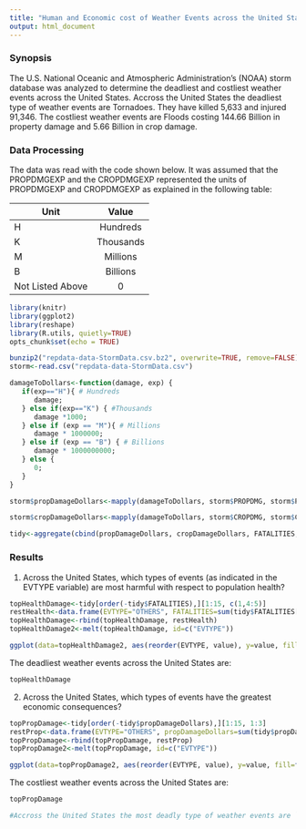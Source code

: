 ```yaml
---
title: "Human and Economic cost of Weather Events across the United States"
output: html_document
---
```


### Synopsis

The U.S. National Oceanic and Atmospheric Administration's (NOAA) storm database was analyzed to determine the deadliest and costliest weather events across the United States.  Accross the United States the deadliest type of weather events are Tornadoes. They have killed 5,633 and injured 91,346. The costliest weather events are Floods costing 144.66 Billion in property damage and 5.66 Billion in crop damage.

### Data Processing

The data was read with the code shown below.  It was assumed that the PROPDMGEXP and the CROPDMGEXP represented the units of PROPDMGEXP and CROPDMGEXP as explained in the following table:

| Unit             | Value      |
| ---------------- |:----------:|
| H                | Hundreds   |
| K                | Thousands  |
| M                | Millions   |
| B                | Billions   |
| Not Listed Above | 0          |

```r
library(knitr)
library(ggplot2)
library(reshape)
library(R.utils, quietly=TRUE)
opts_chunk$set(echo = TRUE)
```

```r
bunzip2("repdata-data-StormData.csv.bz2", overwrite=TRUE, remove=FALSE)
storm<-read.csv("repdata-data-StormData.csv") 

damageToDollars<-function(damage, exp) {
   if(exp=="H"){ # Hundreds
      damage;
   } else if(exp=="K") { #Thousands
      damage *1000;
   } else if (exp == "M"){ # Millions
      damage * 1000000;
   } else if (exp == "B") { # Billions
      damage * 1000000000;
   } else {
      0;
   }
}

storm$propDamageDollars<-mapply(damageToDollars, storm$PROPDMG, storm$PROPDMGEXP)

storm$cropDamageDollars<-mapply(damageToDollars, storm$CROPDMG, storm$CROPDMGEXP)

tidy<-aggregate(cbind(propDamageDollars, cropDamageDollars, FATALITIES,INJURIES) ~ EVTYPE, data=storm, FUN=sum)
```

### Results

1. Across the United States, which types of events (as indicated in the EVTYPE variable) are most harmful with respect to population health?
```r
topHealthDamage<-tidy[order(-tidy$FATALITIES),][1:15, c(1,4:5)]
restHealth<-data.frame(EVTYPE="OTHERS", FATALITIES=sum(tidy$FATALITIES[16:length(tidy$FATALITIES)]), INJURIES=sum(tidy$INJURIES[16:length(tidy$INJURIES)])  )
topHealthDamage<-rbind(topHealthDamage, restHealth)
topHealthDamage2<-melt(topHealthDamage, id=c("EVTYPE"))
```

```r
ggplot(data=topHealthDamage2, aes(reorder(EVTYPE, value), y=value, fill=variable)) + geom_bar(stat="identity")+ theme(axis.text.x = element_text(angle = 90, hjust = 1)) + guides(fill = guide_legend(title = "Type of damage")) + xlab("Weather Event Type")  + ylab("Number of people") + ggtitle("Number of People Affected by Weather Event Type")
```

The deadliest weather events across the United States are:
```r
topHealthDamage
```

2. Across the United States, which types of events have the greatest economic consequences?
```r
topPropDamage<-tidy[order(-tidy$propDamageDollars),][1:15, 1:3]
restProp<-data.frame(EVTYPE="OTHERS", propDamageDollars=sum(tidy$propDamageDollars[16:length(tidy$propDamageDollars)]), cropDamageDollars=sum(tidy$cropDamageDollars[16:length(tidy$cropDamageDollars)]))
topPropDamage<-rbind(topPropDamage, restProp)
topPropDamage2<-melt(topPropDamage, id=c("EVTYPE"))
```

```r
ggplot(data=topPropDamage2, aes(reorder(EVTYPE, value), y=value, fill=factor(variable, labels = c("PROPERTY", "CROP")))) + geom_bar(stat="identity")+ theme(axis.text.x = element_text(angle = 90, hjust = 1)) + guides(fill = guide_legend(title = "Type of damage")) + xlab("Weather Event Type")  + ylab("Dollar Amount") + ggtitle("Damage in Dollars by Weather Event Type")
```

The costliest weather events across the United States are:
```r
topPropDamage
```
```r
#Accross the United States the most deadly type of weather events are `r topHealthDamage[topHealthDamage$variable=="INJURIES",][1,]$EVTYPE`.  They have killed `r topHealthDamage[topHealthDamage$variable=="FATALITIES",][1,]$value` and injured `r topHealthDamage[topHealthDamage$variable=="INJURIES",][1,]$value`.  The most costly weather events are `r topPropDamage[topPropDamage$variable=="propDamageDollars",][1,]$EVTYPE` costing `r topPropDamage[topPropDamage$variable=="propDamageDollars",][1,]$value` in property damage and `r topPropDamage[topPropDamage$variable=="cropDamageDollars",][1,]$value` in crop damage.
```